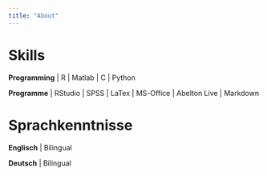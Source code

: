 ```yaml
---
title: "About"
---
```


:::{.panel-tabset}

# Skills

**Programming** | R | Matlab | C | Python

**Programme** | RStudio | SPSS | LaTex | MS-Office | Abelton Live | Markdown

# Sprachkenntnisse

**Englisch** | Bilingual

**Deutsch** | Bilingual

:::
